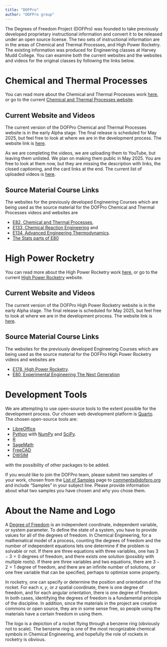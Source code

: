 ```yaml
---
title: "DOFPro"
author: "DOFPro group"
---
```


The Degrees of Freedom Project (DOFPro) was founded to take previously developed proprietary instructional information and convert it to be released under an open source license. The two sets of instructional information are in the areas of Chemical and Thermal Processes, and High Power Rocketry. The existing information was produced for Engineering classes at Harvey Mudd College. You can examine both the current websites and the websites and videos for the original classes by following the links below.

# Chemical and Thermal Processes

You can read more about the Chemical and Thermal Processes work [here](ChemE.qmd), or go to the current [Chemical and Thermal Processes website](https://dofpro.org/CTP/).

## Current Website and Videos

The current version of the DOFPro Chemical and Thermal Processes website is in the early Alpha stage. The final release is scheduled for May 2025, but feel free to look at where we are in the development process. The website link is [here](https://dofpro.org/CTP/).

As we are completing the videos, we are uploading them to YouTube, but leaving them unlisted. We plan on making them public in May 2025. You are free to look at them now, but they are missing the description with links, the closed captioning, and the card links at the end. The current list of uploaded videos is [here](https://dofpro.org/CTP/basics/intro/CurrentVideoList.html).

## Source Material Course Links

The websites for the previously developed Engineering Courses which are being used as the source material for the DOFPro Chemical and Thermal Processes videos and websites are

* [E82, Chemical and Thermal Processes](https://pages.hmc.edu/spjut/E82/index.md.html),
* [E133, Chemical Reaction Engineering](https://pages.hmc.edu/spjut/E133/index.md.html) and
* [E134, Advanced Engineering Thermodynamics](https://pages.hmc.edu/spjut/E134/index.md.html).
* [The Stats parts of E80](https://hmc-e80.github.io/lectures/#week-2-statistics-for-experiments)

# High Power Rocketry

You can read more about the High Power Rocketry work  [here](Rocketry.qmd), or go to the current [High Power Rocketry](https://dofpro.org/RCK/) website.

## Current Website and Videos

The current version of the DOFPro High Power Rocketry website is in the early Alpha stage. The final release is scheduled for May 2025, but feel free to look at where we are in the development process. The website link is [here](https://dofpro.org/RCK/).

## Source Material Course Links

The websites for the previously developed Engineering Courses which are being used as the source material for the DOFPro High Power Rocketry videos and websites are

* [E178, High Power Rocketry](https://pages.hmc.edu/spjut/AdvRoc/index.md.html).
* [E80, Experimental Engineering The Next Generation](https://pages.hmc.edu/spjut/NewE80/)

# Development Tools

We are attempting to use open-source tools to the extent possible for the development process. Our chosen web development platform is [Quarto](https://quarto.org/). The chosen open-source tools are:

  * [LibreOffice](https://www.libreoffice.org/)
  * [Python](https://www.python.org/) with [NumPy](https://numpy.org/) and [SciPy](https://scipy.org/).
  * [R](https://www.r-project.org/)
  * [SageMath](https://www.sagemath.org/)
  * [FreeCAD](https://www.freecad.org/)
  * [DWSIM](https://dwsim.org/)

with the possibility of other packages to be added.





If you would like to join the DOFPro team, please submit two samples of your work, chosen from the [List of Samples](samples.qmd) page to [comments\@dofpro.org](mailto:comments\@dofpro.org?subject="Samples") and include "Samples" in your subject line. Please provide information about what two samples you have chosen and why you chose them.

# About the Name and Logo

A [Degree of Freedom](https://en.wikipedia.org/wiki/Degrees_of_freedom) is an independent coordinate,  independent variable, or system parameter. To define the state of a system, you have to provide values for all of the degrees of freedom. In Chemical Engineering, for a mathematical model of a process, counting the degrees of freedom and the number of independent equations lets one determine if the problem is solvable or not. If there are three equations with three variables, one has $3 - 3 = 0$ degrees of freedom, and there exists one solution (possibly with multiple roots). If there are three variables and two equations, there are $3 - 2 = 1$ degree of freedom, and there are an infinite number of solutions, or one free variable that can be specified, perhaps to optimize some property.

In rocketry, one can specify or determine the position and orientation of the rocket. For each $x$, $y$, or $z$ spatial coordinate, there is one degree of freedom, and for each angular orientation, there is one degree of freedom. In both cases, identifying the degrees of freedom is a fundamental principle of the discipline. In addition, since the materials in the project are creative commons or open source, they are in some sense free, so people using the materials have a certain freedom in using them.

The logo is a depiction of a rocket flying through a benzene ring (obviously not to scale). The benzene ring is one of the most recognizable chemical symbols in Chemical Engineering, and hopefully the role of rockets in rocketry is obvious.
